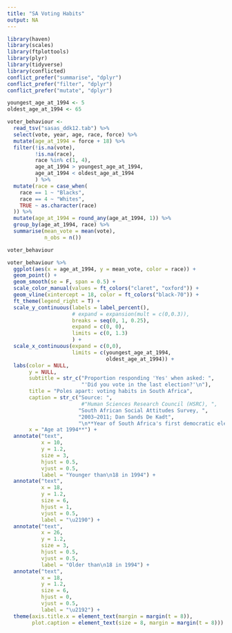 ```yaml
---
title: "SA Voting Habits"
output: NA
---
```


```r
library(haven)
library(scales)
library(ftplottools)
library(plyr)
library(tidyverse)
library(conflicted)
conflict_prefer("summarise", "dplyr")
conflict_prefer("filter", "dplyr")
conflict_prefer("mutate", "dplyr")
```

```r
youngest_age_at_1994 <- 5
oldest_age_at_1994 <- 65
```


```r
voter_behaviour <- 
  read_tsv("sasas_ddk12.tab") %>% 
  select(vote, year, age, race, force) %>%
  mutate(age_at_1994 = force + 18) %>% 
  filter(!is.na(vote),
         !is.na(race),
         race %in% c(1, 4),
         age_at_1994 > youngest_age_at_1994,
         age_at_1994 < oldest_age_at_1994
         ) %>% 
  mutate(race = case_when(
    race == 1 ~ "Blacks",
    race == 4 ~ "Whites",
    TRUE ~ as.character(race)
  )) %>% 
  mutate(age_at_1994 = round_any(age_at_1994, 1)) %>%
  group_by(age_at_1994, race) %>% 
  summarise(mean_vote = mean(vote),
            n_obs = n())

voter_behaviour
```


```r
voter_behaviour %>%
  ggplot(aes(x = age_at_1994, y = mean_vote, color = race)) +
  geom_point() +
  geom_smooth(se = F, span = 0.5) +
  scale_color_manual(values = ft_colors("claret", "oxford")) +
  geom_vline(xintercept = 18, color = ft_colors("black-70")) +
  ft_theme(legend_right = T) +
  scale_y_continuous(labels = label_percent(), 
                     # expand = expansion(mult = c(0,0.3)),
                     breaks = seq(0, 1, 0.25),
                     expand = c(0, 0),
                     limits = c(0, 1.3)
                     ) +
  scale_x_continuous(expand = c(0,0), 
                     limits = c(youngest_age_at_1994, 
                                oldest_age_at_1994)) +
  labs(color = NULL,
       y = NULL,
       subtitle = str_c("Proportion responding 'Yes' when asked: ",
                        "'Did you vote in the last election?'\n"),
       title = "Poles apart: voting habits in South Africa",
       caption = str_c("Source: ",
                        #"Human Sciences Research Council (HSRC), ",
                       "South African Social Attitudes Survey, ",
                       "2003–2011; Dan Sands De Kadt",
                       "\n**Year of South Africa's first democratic election"),
       x = "Age at 1994**") +
  annotate("text", 
           x = 10, 
           y = 1.2, 
           size = 3,
           hjust = 0.5,
           vjust = 0.5,
           label = "Younger than\n18 in 1994") +
  annotate("text", 
           x = 18, 
           y = 1.2, 
           size = 6,
           hjust = 1,
           vjust = 0.5,
           label = "\u2190") +
  annotate("text", 
           x = 26, 
           y = 1.2, 
           size = 3,
           hjust = 0.5,
           vjust = 0.5,
           label = "Older than\n18 in 1994") +
  annotate("text", 
           x = 18, 
           y = 1.2, 
           size = 6,
           hjust = 0,
           vjust = 0.5,
           label = "\u2192") +
  theme(axis.title.x = element_text(margin = margin(t = 8)),
        plot.caption = element_text(size = 8, margin = margin(t = 8))) 
```

